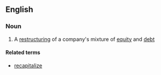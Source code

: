 ==English==

===Noun===
{{en-noun}}

#{{finance}} A [[restructuring]] of a company's mixture of [[equity]] and [[debt]]

====Related terms====
*[[recapitalize]]